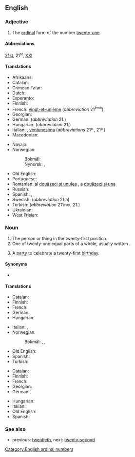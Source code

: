 ==English==
{{number box|en|21}}

===Adjective===
{{en-adj|head=[[twenty]]-[[first]]|-}}

# The [[ordinal number|ordinal]] form of the number [[twenty-one]].

====Abbreviations====
[[21st]], 21<sup>st</sup>, [[XXI]]

====Translations====
{{trans-top|the ordinal form of the number twenty-one}}
* Afrikaans: {{t+|af|een-en-twintigste}}
* Catalan: {{t+|ca|vint-i-unè|m}}
* Crimean Tatar: {{t|crh|yigirmi birinci}}
* Dutch: {{t+|nl|eenentwintigste}}
* Esperanto: {{t|eo|dudek-unua}}
* Finnish: {{t+|fi|kahdeskymmenesensimmäinen}}
* French: [[vingt-et-unième]] (''abbreviation'' 21<sup>ème</sup>)
* Georgian: {{t|ka|ოცდამეერთე|sc=Geor}}
* German: {{t+|de|einundzwanzigste}} (''abbreviation'' 21.)
* Hungarian: {{t+|hu|huszonegyedik}} (''abbreviation'' 21.)
* Italian: {{t+|it|ventunesimo|m}}, [[ventunesima]] {{g|f}} (''abbreviations'' 21º {{g|m}}, 21ª {{g|f}})
* Macedonian: {{t|mk|дваесет и први|sc=Cyrl}}
{{trans-mid}}
* Navajo: {{t|nv|naadįįłaʼ góneʼ}}
* Norwegian:
*: Bokmål: {{t|nb|tjueførste}}
*: Nynorsk: {{t|nn|tjuefyrste}}, {{t|nn|tjueførste}}
* Old English: {{t|ang|ān and twēntigoþa}}
* Portuguese: {{t|pt|vigésimo primeiro|m}}
* Romanian: al [[douăzeci și unulea]] {{g|m}}, a [[douăzeci și una]] {{g|f}}
* Russian: {{t|ru|два́дцать пе́рвый}}
* Spanish: {{t+|es|vigesimoprimero}}, {{t|es|vigésimo primero}}
* Swedish: {{t+|sv|tjugoförsta}} (''abbreviation'' 21:a)
* Turkish: {{t|tr|yirmi birinci}} (''abbreviation'' 21'inci, 21.)
* Ukrainian: {{t|uk|два́дцять пе́рший}}
* West Frisian: {{t|fy|ienentweintichste}}
{{trans-bottom}}

===Noun===
{{en-noun|head=[[twenty]]-[[first]]}}

# The person or thing in the twenty-first position.
# One of twenty-one equal parts of a whole, usually written {{frac|1|21}}.
# {{lb|en|informal}} A [[party]] to celebrate a twenty-first [[birthday]].

====Synonyms====
* {{q|nonstandard|humorous}} {{l|en|twenty-oneth}}

====Translations====
{{trans-top|ordinal}}
* Catalan: {{t+|ca|vint-i-unè|m}}
* Finnish: {{t+|fi|kahdeskymmenesensimmäinen}}
* French: {{t+|fr|vingt-et-unième|m|f}}
* German: {{t+|de|einundzwanzigste}}
* Hungarian: {{t+|hu|huszonegyedik}}
{{trans-mid}}
* Italian: {{t+|it|ventunesimo|m}}, {{t|it|ventunesima|f}}
* Norwegian:
*: Bokmål: {{t|nb|tjueførste}}, {{t|nb|enogtyvende}}, {{t|nb|enogtjuende}}
* Old English: {{t|ang|ān and twēntigoþa}}
* Spanish: {{t|es|vigésimo primero}}
* Turkish: {{t|tr|yirmi birinci}}
{{trans-bottom}}

{{trans-top|portion of a whole}}
* Catalan: {{t+|ca|vint-i-unè|m}}
* Finnish: {{t|fi|kahdeskymmenesyhdesosa}}
* French: {{t+|fr|vingt-et-unième|m}}
* Georgian: {{t|ka|ოცდამეერთედი}}
* German: {{t|de|Einundzwanzigstel}}
{{trans-mid}}
* Hungarian: {{t|hu|huszonegyed}}
* Italian: {{t+|it|ventunesimo|m}}
* Old English: {{t|ang|ān and twēntigoþa dǣl}}
* Spanish: {{t+|es|veintiunavo}}
{{trans-bottom}}

===See also===
* previous: [[twentieth]], next: [[twenty-second]]

[[Category:English ordinal numbers]]